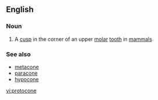 ==English==

===Noun===
{{wikipedia}}
{{en-noun}}

#{{anatomy}} A [[cusp]] in the corner of an upper [[molar]] [[tooth]] in [[mammal]]s

===See also===
*[[metacone]]
*[[paracone]]
*[[hypocone]]

[[vi:protocone]]